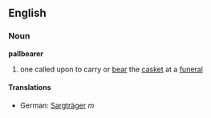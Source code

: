 == English ==
===Noun===
'''pallbearer'''
#one called upon to carry or [[bear]] the [[casket]] at a [[funeral]]
====Translations====

*German: [[Sargträger]] ''m''